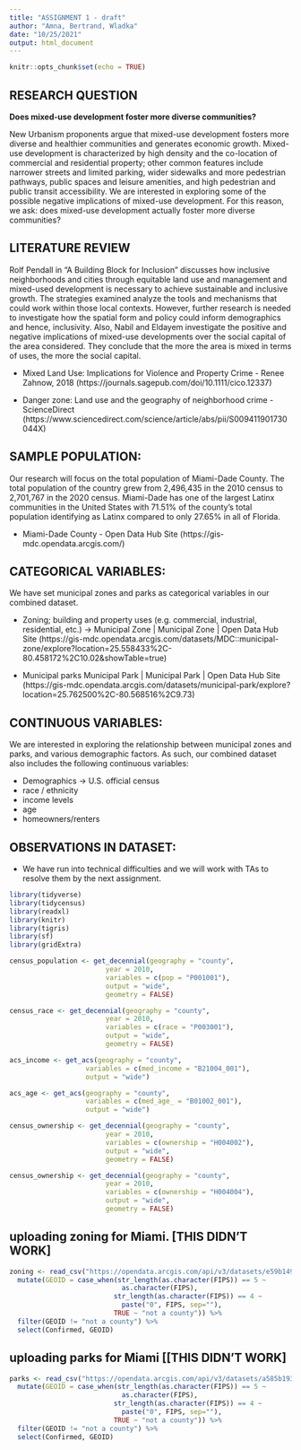 ```yaml
---
title: "ASSIGNMENT 1 - draft"
author: "Amna, Bertrand, Wladka"
date: "10/25/2021"
output: html_document
---
```


```r
knitr::opts_chunk$set(echo = TRUE)
```


## RESEARCH QUESTION
**Does mixed-use development foster more diverse communities?**

New Urbanism proponents argue that mixed-use development fosters more diverse and healthier communities and generates economic growth. Mixed-use development is characterized by high density and the co-location of commercial and residential property; other common features include narrower streets and limited parking, wider sidewalks and more pedestrian pathways, public spaces and leisure amenities, and high pedestrian and public transit accessibility. We are interested in exploring some of the possible negative implications of mixed-use development. For this reason, we ask: does mixed-use development actually foster more diverse communities? 

## LITERATURE REVIEW
Rolf Pendall in “A Building Block for Inclusion” discusses how inclusive neighborhoods and cities through equitable land use and management and mixed-used development is necessary to achieve sustainable and inclusive growth. The strategies examined analyze the tools and mechanisms that could work within those local contexts. However, further research is needed to investigate how the spatial form and policy could inform demographics and hence, inclusivity. Also, Nabil and Eldayem investigate the positive and negative implications of mixed-use developments over the social capital of the area considered. They conclude that the more the area is mixed in terms of uses, the more the social capital. 

* Mixed Land Use: Implications for Violence and Property Crime - Renee Zahnow, 2018 (https://journals.sagepub.com/doi/10.1111/cico.12337)

* Danger zone: Land use and the geography of neighborhood crime - ScienceDirect (https://www.sciencedirect.com/science/article/abs/pii/S009411901730044X)

## SAMPLE POPULATION: 
Our research will focus on the total population of Miami-Dade County. The total population of the country grew from 2,496,435 in the 2010 census to 2,701,767 in the 2020 census. Miami-Dade has one of the largest Latinx communities in the United States with 71.51% of the county’s total population identifying as Latinx compared to only 27.65% in all of Florida. 

* Miami-Dade County - Open Data Hub Site (https://gis-mdc.opendata.arcgis.com/)

## CATEGORICAL VARIABLES: 
We have set municipal zones and parks as categorical variables in our combined dataset. 

* Zoning; building and property uses (e.g. commercial, industrial, residential, etc.) → Municipal Zone | Municipal Zone | Open Data Hub Site (https://gis-mdc.opendata.arcgis.com/datasets/MDC::municipal-zone/explore?location=25.558433%2C-80.458172%2C10.02&showTable=true)

* Municipal parks 
Municipal Park | Municipal Park | Open Data Hub Site (https://gis-mdc.opendata.arcgis.com/datasets/municipal-park/explore?location=25.762500%2C-80.568516%2C9.73)


## CONTINUOUS VARIABLES: 
We are interested in exploring the relationship between municipal zones and parks, and various demographic factors. As such, our combined dataset also includes the following continuous variables: 

* Demographics → U.S. official census 
+ race / ethnicity
+ income levels
+ age
+ homeowners/renters 

## OBSERVATIONS IN DATASET:
* We have run into technical difficulties and we will work with TAs to resolve them by the next assignment. 

```r
library(tidyverse)
library(tidycensus)
library(readxl)
library(knitr)
library(tigris)
library(sf)
library(gridExtra)
```

```r
census_population <- get_decennial(geography = "county", 
                        year = 2010,
                        variables = c(pop = "P001001"),
                        output = "wide",
                        geometry = FALSE)
```
```r
census_race <- get_decennial(geography = "county", 
                        year = 2010,
                        variables = c(race = "P003001"),
                        output = "wide",
                        geometry = FALSE)
```

```r
acs_income <- get_acs(geography = "county", 
                   variables = c(med_income = "B21004_001"), 
                   output = "wide")
```
```r
acs_age <- get_acs(geography = "county", 
                   variables = c(med_age_ = "B01002_001"), 
                   output = "wide")
```
```r
census_ownership <- get_decennial(geography = "county", 
                        year = 2010,
                        variables = c(ownership = "H004002"),
                        output = "wide",
                        geometry = FALSE)
```

```r
census_ownership <- get_decennial(geography = "county", 
                        year = 2010,
                        variables = c(ownership = "H004004"),
                        output = "wide",
                        geometry = FALSE)
```

## uploading zoning for Miami. [THIS DIDN'T WORK]
```r
zoning <- read_csv("https://opendata.arcgis.com/api/v3/datasets/e59b1498eaab436f927dc54198d56b5b_0/downloads/data?format=kml&spatialRefId=4326") %>%
  mutate(GEOID = case_when(str_length(as.character(FIPS)) == 5 ~ 
                            as.character(FIPS),
                          str_length(as.character(FIPS)) == 4 ~
                            paste("0", FIPS, sep=""),
                          TRUE ~ "not a county")) %>%
  filter(GEOID != "not a county") %>%
  select(Confirmed, GEOID)
```

## uploading parks for Miami [[THIS DIDN'T WORK]
```r
parks <- read_csv("https://opendata.arcgis.com/api/v3/datasets/a585b193a4764760802f510f8c5b1452_0/downloads/data?format=kml&spatialRefId=4326") %>%
  mutate(GEOID = case_when(str_length(as.character(FIPS)) == 5 ~ 
                            as.character(FIPS),
                          str_length(as.character(FIPS)) == 4 ~
                            paste("0", FIPS, sep=""),
                          TRUE ~ "not a county")) %>%
  filter(GEOID != "not a county") %>%
  select(Confirmed, GEOID)
```



